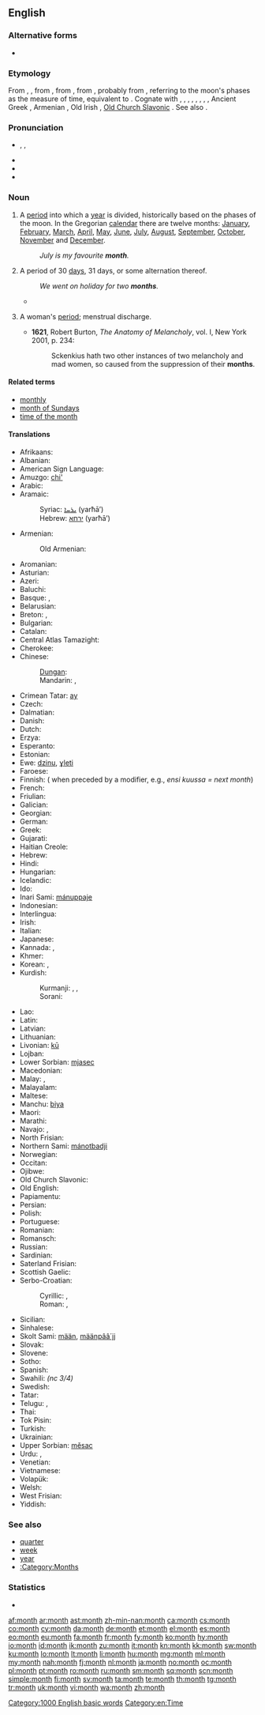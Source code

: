 ==English==
{{wikipedia}}

===Alternative forms===
* {{l|en|moneth}} {{qualifier|dialectal}}

===Etymology===
From {{etyl|enm}} {{term|month|lang=enm}}, {{term|moneth|lang=enm}}, from {{etyl|ang}} {{term|monaþ|mōnað|month|lang=ang}}, from {{proto|Germanic|mēnōþs|month|lang=en}}, from {{proto|Indo-European|me(n)ses|moon, month|lang=en}}, probably from {{proto|Indo-European|mê-|to measure|lang=en}}, referring to the moon's phases as the measure of time, equivalent to {{suffix|moon|th}}. Cognate with {{etyl|sco|-}} {{term|moneth||month|lang=sco}}, {{etyl|frr|-}} {{term|muunt||month|lang=frr}}, {{etyl|nl|-}} {{term|maand||month|lang=nl}}, {{etyl|nds|-}} {{term|maand||month|lang=nds}}, {{etyl|de|-}} {{term|Monat||month|lang=de}}, {{etyl|da|-}} {{term|måned||month|lang=da}}, {{etyl|sv|-}} {{term|månad||month|lang=sv}}, {{etyl|is|-}} {{term|mánuði||month|lang=is}}, Ancient Greek {{term|μήν|tr=mḗn|lang=grc|sc=polytonic}}, Armenian {{term|ամիս|tr=amis|lang=hy}}, Old Irish {{term|mí|lang=sga}}, [[Old Church Slavonic]] {{term|мѣсѧць|tr=měsęcĭ|lang=cu|sc=Glag}}. See also {{l|en|moon}}.

===Pronunciation===
* {{enPR|mŭnth}}, {{IPA|/mʌnθ/}}, {{X-SAMPA|/mVnT/}}
* {{audio|en-us-month.ogg|Audio (US)}}
* {{audio|En-uk-a month.ogg|Audio (UK)}}
* {{rhymes|ʌnθ}}

===Noun===
{{en-noun}}

# A [[period]] into which a [[year]] is divided, historically based on the phases of the moon. In the Gregorian [[calendar]] there are twelve months: [[January]], [[February]], [[March]], [[April]], [[May]], [[June]], [[July]], [[August]], [[September]], [[October]], [[November]] and [[December]].
#: ''July is my favourite '''month'''.''
# A period of 30 [[day]]s, 31 days, or some alternation thereof.
#: ''We went on holiday for two '''months'''.''
#* {{quote-news
|year=2011
|date=September 29
|author=Jon Smith
|title=Tottenham   3 - 1   Shamrock Rovers
|work=BBC Sport
|url=http://news.bbc.co.uk/sport2/hi/football/15014632.stm
|page=
|passage=With the north London derby to come at the weekend, Spurs boss Harry Redknapp opted to rest many of his key players, although he brought back Aaron Lennon after a '''month''' out through injury.}}
# {{obsolete|in the plural}} A woman's [[period]]; menstrual discharge.
#* '''1621''', Robert Burton, ''The Anatomy of Melancholy'', vol. I, New York 2001, p. 234:
#*: Sckenkius hath two other instances of two melancholy and mad women, so caused from the suppression of their '''months'''.

====Related terms====
* [[monthly]]
* [[month of Sundays]]
* [[time of the month]]

====Translations====
{{trans-top|period into which a year is divided}}
* Afrikaans: {{t+|af|maand|xs=Afrikaans}}
* Albanian: {{t-|sq|muaj|m|xs=Albanian}}
* American Sign Language: {{tø|ase|1@TipFinger-PalmBack-1@CenterChesthigh-FingerUp 1@BaseThumb-PalmBack-1@CenterChesthigh-FingerUp}}
* Amuzgo: [[chi']]
* Arabic: {{t|ar|شهر|m|tr=shahr|alt=شَهْرٌ|sc=Arab}}
* Aramaic:
*: Syriac: [[ܝܪܚܐ]] (yarħā’) {{m}}
*: Hebrew: [[ירחא]] (yarħā’) {{m}}
* Armenian: {{t+|hy|ամիս|tr=amis}}
*: Old Armenian: {{tø|xcl|ամիս|tr=amis|xs=Old Armenian}}
* Aromanian: {{tø|rup|mes}}
* Asturian: {{t|ast|mes|m}}
* Azeri: {{t+|az|ay|xs=Azeri}}
* Baluchi: {{tø|bal|ماہ|tr=máh}}
* Basque: {{t|eu|hil|xs=Basque}}, {{t|eu|hilabete|xs=Basque}}
* Belarusian: {{t|be|месяц|m|tr=mésjac|sc=Cyrl}}
* Breton: {{t+|br|miz|m|xs=Breton}}, {{t|br|mizvezh|m|xs=Breton}}
* Bulgarian: {{t-|bg|месец|m|tr=mésec}} <!-- removed non-lemma: {{t+|bg|месеци|p|tr=méseci}} -->
* Catalan: {{t+|ca|mes|m}}
* Central Atlas Tamazight: {{tø|tzm|ⵢⵓⵔ|tr=yur}}
* Cherokee: {{t|chr|ᏏᏅᏙ|tr=sinvdo|sc=Cher}}
* Chinese:
*: [[Dungan]]: {{tø|dng|йүә|sc=Cyrl}}
*: Mandarin: {{t-|cmn|月|tr=yuè|sc=Hani}}, {{t-|cmn|月份|tr=yuèfèn|sc=Hani}}
* Crimean Tatar: [[ay#Crimean Tatar|ay]]
* Czech: {{t+|cs|měsíc|m}}
* Dalmatian: {{t|dlm|mais|m}}
* Danish: {{t+|da|måned|c}}
* Dutch: {{t+|nl|maand|f}}
* Erzya: {{tø|myv|ков|tr=kov}}
* Esperanto: {{t+|eo|monato|xs=Esperanto}}
* Estonian: {{t+|et|kuu}}
* Ewe: [[dzinu]], [[ɣleti]]
* Faroese: {{t|fo|mánaður|m}}
* Finnish: {{t+|fi|kuukausi}} ({{t+|fi|kuu}} when preceded by a modifier, e.g., ''ensi kuussa = next month'')
* French: {{t+|fr|mois|m}}
* Friulian: {{t|fur|mês|m}}
* Galician: {{t|gl|mes|m}}
* Georgian: {{t-|ka|თვე|tr=t’ve|sc=Geor|xs=Georgian}}
* German: {{t+|de|Monat|m}}
* Greek: {{t+|el|μήνας|m|tr=mínas}}
* Gujarati: {{t|gu|મહિનો |m|tr=mahino|sc=Gujr|xs=Gujarati}}
* Haitian Creole: {{tø|ht|mwa}}
* Hebrew: {{t+|he|חודש|m|tr=hodesh}}
* Hindi: {{t+|hi|महीना|m|tr=mahīnā|xs=Hindi}}
* Hungarian: {{t+|hu|hónap}}
* Icelandic: {{t+|is|mánuður}}
* Ido: {{t+|io|monato|xs=Ido}}
* Inari Sami: [[mánuppaje]]
* Indonesian: {{t+|id|bulan|xs=Indonesian}}
* Interlingua: {{t-|ia|mense|xs=Interlingua}}
* Irish: {{t+|ga|mí|f|xs=Irish}}
* Italian: {{t+|it|mese|m}}
* Japanese: {{t|ja|月|tr=[[つき]], tsukí|sc=Jpan}}
* Kannada: {{t|kn|ಮಾಸ|tr=maasa}}, {{t|kn|ತಿಂಗಳು|tr=tingallu}}
* Khmer: {{t-|km|ខែ|tr=kai|sc=Khmr}}
* Korean: {{t+|ko|달|tr=dal|sc=Hang}}, {{t+|ko|월|tr=weol|sc=Hang}}
* Kurdish:
*: Kurmanji: {{t|ku|meh}}, {{t|ku|heyv}}, {{t|ku|hîv}}
*: Sorani: {{t|ku|مانگ}}
{{trans-mid}}
* Lao: {{t+|lo|ເດືອນ|tr=dyan|sc=Laoo|xs=Lao}}
* Latin: {{t+|la|mensis|m}}
* Latvian: {{t|lv|mēnesis|m}}
* Lithuanian: {{t+|lt|mėnuo|m|xs=Lithuanian}}
* Livonian: [[kū#Livonian|kū]]
* Lojban: {{t|jbo|masti}}
* Lower Sorbian: [[mjasec]]
* Macedonian: {{t|mk|месец|m|tr=mésec|sc=Cyrl}}
* Malay: {{t+|ms|bulan|xs=Malay}}, {{qualifier|poetic}} {{t|ms|purnama}}
* Malayalam: {{t|ml|മാസം|tr=māsam}}
* Maltese: {{t-|mt|xahar|xs=Maltese}}
* Manchu: [[biya]]
* Maori: {{t|mi|marama}}
* Marathi: {{t|mr|महिना|tr=mahinā}}
* Navajo: {{tø|nv|náhidizídígíí}}, {{tø|nv|náhidizííd}}
* North Frisian: {{tø|frr|moune}}
* Northern Sami: [[mánotbadji]]
* Norwegian: {{t+|no|måned}}
* Occitan: {{t|oc|mes}}
* Ojibwe: {{t|oj|giizis}}
* Old Church Slavonic: {{tø|cu|мѣсѧць|m|tr=měsęcĭ|sc=Cyrs}}
* Old English: {{t-|ang|monaþ|m|xs=Old English}}
* Papiamentu: {{tø|pap|luna}}
* Persian: {{t+|fa|ماه|tr=māh|xs=Persian}}
* Polish: {{t+|pl|miesiąc|m}}
* Portuguese: {{t+|pt|mês|m}}
* Romanian: {{t+|ro|lună|f}}
* Romansch: {{t|rm|mais|m}}
* Russian: {{t+|ru|месяц|m|tr=mésjac}}
* Sardinian: {{t|sc|mèse}}
* Saterland Frisian: {{tø|stq|Mound}}
* Scottish Gaelic: {{t|gd|mìos|m}}
* Serbo-Croatian:
*: Cyrillic: {{qualifier|Ekavian}} {{t|sh|месец|m|alt=ме̏се̄ц|sc=Cyrl|xs=Serbo-Croatian}}, {{qualifier|Ijekavian}} {{t|sh|мјесец|m|alt=мје̏се̄ц|sc=Cyrl|xs=Serbo-Croatian}}
*: Roman: {{qualifier|Ekavian}} {{t|sh|mesec|m|alt=mȅsēc|xs=Serbo-Croatian}}, {{qualifier|Ijekavian}} {{t|sh|mjesec|m|alt=mjȅsēc|xs=Serbo-Croatian}}
* Sicilian: {{l|scn|misi}}
* Sinhalese: {{t|si|මාසය|tr=māsaya|sc=Sinh}}
* Skolt Sami: [[mään]], [[määnpââ´jj]]
* Slovak: {{t-|sk|mesiac|m}}
* Slovene: {{t+|sl|mesec|m}}
* Sotho: {{t|st|kgwedi|xs=Sotho}}
* Spanish: {{t+|es|mes|m}}
* Swahili: {{t|sw|mwezi}} ''(nc 3/4)''
* Swedish: {{t+|sv|månad|c}}
* Tatar: {{t+|tt|ай|sc=Cyrl|xs=Tatar}}
* Telugu: {{t|te|నెల|tr=nela}}, {{t|te|మాసము|tr=maasamu}}
* Thai: {{t|th|เดือน|tr=deuan|sc=Thai}}
* Tok Pisin: {{t|tpi|mun}}
* Turkish: {{t+|tr|ay}}
* Ukrainian: {{t|uk|місяць|m|tr=mísjac’|sc=Cyrl}}
* Upper Sorbian: [[měsac]]
* Urdu: {{t|ur|مہینا|m|tr=mahīnā|sc=ur-Arab}}, {{t|ur|مہینہ|m|tr=mahīnah|sc=ur-Arab}}
* Venetian: {{t|vec|méxe}}
* Vietnamese: {{t|vi|tháng}}
* Volapük: {{t|vo|mul}}
* Welsh: {{t+|cy|mis|xs=Welsh}}
* West Frisian: {{t+|fy|moanne|c|xs=West Frisian}}
* Yiddish: {{t|yi|חודש|tr=khóydesh|m}}
{{trans-bottom}}

===See also===
* [[quarter]]
* [[week]]
* [[year]]
* [[:Category:Months]]

===Statistics===
* {{rank|original|provide|determined|819|month|news|prepared|support}}

[[Category:1000 English basic words]]
[[Category:en:Time]]

[[af:month]]
[[ar:month]]
[[ast:month]]
[[zh-min-nan:month]]
[[ca:month]]
[[cs:month]]
[[co:month]]
[[cy:month]]
[[da:month]]
[[de:month]]
[[et:month]]
[[el:month]]
[[es:month]]
[[eo:month]]
[[eu:month]]
[[fa:month]]
[[fr:month]]
[[fy:month]]
[[ko:month]]
[[hy:month]]
[[io:month]]
[[id:month]]
[[ik:month]]
[[zu:month]]
[[it:month]]
[[kn:month]]
[[kk:month]]
[[sw:month]]
[[ku:month]]
[[lo:month]]
[[lt:month]]
[[li:month]]
[[hu:month]]
[[mg:month]]
[[ml:month]]
[[my:month]]
[[nah:month]]
[[fj:month]]
[[nl:month]]
[[ja:month]]
[[no:month]]
[[oc:month]]
[[pl:month]]
[[pt:month]]
[[ro:month]]
[[ru:month]]
[[sm:month]]
[[sq:month]]
[[scn:month]]
[[simple:month]]
[[fi:month]]
[[sv:month]]
[[ta:month]]
[[te:month]]
[[th:month]]
[[tg:month]]
[[tr:month]]
[[uk:month]]
[[vi:month]]
[[wa:month]]
[[zh:month]]